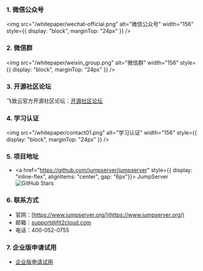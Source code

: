 ### 1. 微信公众号

<img src="/whitepaper/wechat-official.png" alt="微信公众号" width="156" style={{ display: "block", marginTop: "24px" }} />

### 2. 微信群

<img src="/whitepaper/weixin_group.png" alt="微信群" width="156" style={{ display: "block", marginTop: "24px" }} />

### 3. 开源社区论坛

飞致云官方开源社区论坛：[开源社区论坛](https://bbs.fit2cloud.com/c/js/5)

### 4. 学习认证

<img src="/whitepaper/contact01.png" alt="学习认证" width="156" style={{ display: "block", marginTop: "24px" }} />

### 5. 项目地址

- <a href="https://github.com/jumpserver/jumpserver" style={{ display: "inline-flex", alignItems: "center", gap: "6px"}}>
    JumpServer
    <img src="https://img.shields.io/github/stars/jumpserver/jumpserver.svg" alt="GitHub Stars" />
  </a>

### 6. 联系方式
- 官网：[https://www.jumpserver.org/](https://www.jumpserver.org/)
- 邮箱：support@fit2cloud.com
- 电话：400-052-0755

### 7. 企业版申请试用
- [企业版申请试用](https://www.jumpserver.org/enterprise.html)
